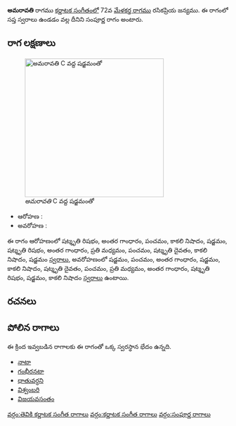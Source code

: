 {{Infobox ragam
	| name          	= అమరావతి
	| synonym	    	= 
	| mela          	= 
	| chakra        	= 
	| janaka        	= 
	| type          	= సంపూర్ణ
	| arohanam      	= {{svaraC|R3|G3|P|N3|S|R3|G3|M2|P|D3|N3|S'}} 
	| avarohanam    	= {{svaraC|S'|P|G3|S|N3|D3|P|M2|G3|R3|S|N3}}
	| jeeva         	=
	| chhaya        	=
	| nyasa         	=
	| vishesha      	= 
	| equivalent  		= 
}}
{{కర్ణాటక సంగీత రాగాలు}}
'''అమరావతి''' రాగము [[కర్ణాటక సంగీతం]]లో 72వ [[మేళకర్త రాగము]] రసికప్రియ జన్యము.  ఈ రాగంలో సప్త స్వరాలు ఉండడం వల్ల దీనిని సంపూర్ణ రాగం అంటారు.


==రాగ లక్షణాలు==
[[Image:amaravati_kb2wiki.png|thumb|right|316px|''అమరావతి'' C వద్ద షడ్జమంతో]]

* ఆరోహణ : {{svaraC|R3|G3|P|N3|S|R3|G3|M2|P|D3|N3|S'}} 
* అవరోహణ : {{svaraC|S'|P|G3|S|N3|D3|P|M2|G3|R3|S|N3}}

ఈ రాగం ఆరోహణంలో షట్శృతి రిషభం, అంతర గాంధారం, పంచమం, కాకలి  నిషాదం, షడ్జమం, షట్శృతి రిషభం, అంతర గాంధారం, ప్రతి మధ్యమం, పంచమం, షట్శృతి దైవతం, కాకలి  నిషాదం, షడ్జమం [[స్వరాలు]], అవరోహణంలో షడ్జమం, పంచమం, అంతర గాంధారం, షడ్జమం, కాకలి  నిషాదం, షట్శృతి దైవతం, పంచమం, ప్రతి మధ్యమం, అంతర గాంధారం, షట్శృతి రిషభం, షడ్జమం, కాకలి  నిషాదం [[స్వరాలు]] ఉంటాయి.

==రచనలు==



==పోలిన రాగాలు==
ఈ క్రింద ఇవ్వబడిన రాగాలకు ఈ రాగంతో ఒక్క స్వరస్థాన భేదం ఉన్నది.
* [[నాటా]]
* [[గంభీరనటా]]
* [[ధాతువర్ధని]]
* [[విశ్వంబరి]]
* [[విజయవసంతం]]



[[వర్గం:తెవికి కర్ణాటక సంగీత రాగాలు]]
[[వర్గం:కర్ణాటక సంగీత రాగాలు]]
[[వర్గం:సంపూర్ణ రాగాలు]]